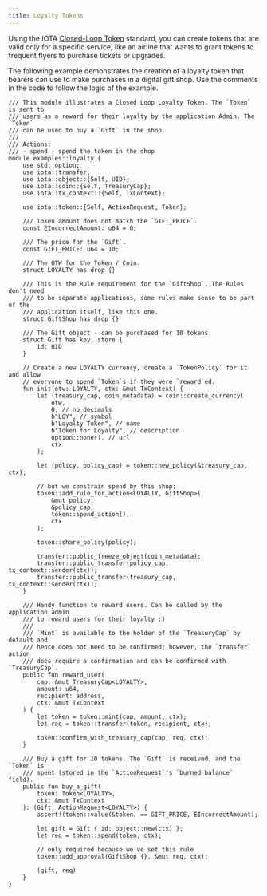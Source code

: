 ```yaml
---
title: Loyalty Tokens
---
```


Using the IOTA [Closed-Loop Token](../../standards/closed-loop-token.mdx) standard, you can create tokens that are valid only for a specific service, like an airline that wants to grant tokens to frequent flyers to purchase tickets or upgrades. 

The following example demonstrates the creation of a loyalty token that bearers can use to make purchases in a digital gift shop. Use the comments in the code to follow the logic of the example.


```move title="examples/move/token/sources/loyalty.move"
/// This module illustrates a Closed Loop Loyalty Token. The `Token` is sent to
/// users as a reward for their loyalty by the application Admin. The `Token`
/// can be used to buy a `Gift` in the shop.
///
/// Actions:
/// - spend - spend the token in the shop
module examples::loyalty {
    use std::option;
    use iota::transfer;
    use iota::object::{Self, UID};
    use iota::coin::{Self, TreasuryCap};
    use iota::tx_context::{Self, TxContext};

    use iota::token::{Self, ActionRequest, Token};

    /// Token amount does not match the `GIFT_PRICE`.
    const EIncorrectAmount: u64 = 0;

    /// The price for the `Gift`.
    const GIFT_PRICE: u64 = 10;

    /// The OTW for the Token / Coin.
    struct LOYALTY has drop {}

    /// This is the Rule requirement for the `GiftShop`. The Rules don't need
    /// to be separate applications, some rules make sense to be part of the
    /// application itself, like this one.
    struct GiftShop has drop {}

    /// The Gift object - can be purchased for 10 tokens.
    struct Gift has key, store {
        id: UID
    }

    // Create a new LOYALTY currency, create a `TokenPolicy` for it and allow
    // everyone to spend `Token`s if they were `reward`ed.
    fun init(otw: LOYALTY, ctx: &mut TxContext) {
        let (treasury_cap, coin_metadata) = coin::create_currency(
            otw,
            0, // no decimals
            b"LOY", // symbol
            b"Loyalty Token", // name
            b"Token for Loyalty", // description
            option::none(), // url
            ctx
        );

        let (policy, policy_cap) = token::new_policy(&treasury_cap, ctx);

        // but we constrain spend by this shop:
        token::add_rule_for_action<LOYALTY, GiftShop>(
            &mut policy,
            &policy_cap,
            token::spend_action(),
            ctx
        );

        token::share_policy(policy);

        transfer::public_freeze_object(coin_metadata);
        transfer::public_transfer(policy_cap, tx_context::sender(ctx));
        transfer::public_transfer(treasury_cap, tx_context::sender(ctx));
    }

    /// Handy function to reward users. Can be called by the application admin
    /// to reward users for their loyalty :)
    ///
    /// `Mint` is available to the holder of the `TreasuryCap` by default and
    /// hence does not need to be confirmed; however, the `transfer` action
    /// does require a confirmation and can be confirmed with `TreasuryCap`.
    public fun reward_user(
        cap: &mut TreasuryCap<LOYALTY>,
        amount: u64,
        recipient: address,
        ctx: &mut TxContext
    ) {
        let token = token::mint(cap, amount, ctx);
        let req = token::transfer(token, recipient, ctx);

        token::confirm_with_treasury_cap(cap, req, ctx);
    }

    /// Buy a gift for 10 tokens. The `Gift` is received, and the `Token` is
    /// spent (stored in the `ActionRequest`'s `burned_balance` field).
    public fun buy_a_gift(
        token: Token<LOYALTY>,
        ctx: &mut TxContext
    ): (Gift, ActionRequest<LOYALTY>) {
        assert!(token::value(&token) == GIFT_PRICE, EIncorrectAmount);

        let gift = Gift { id: object::new(ctx) };
        let req = token::spend(token, ctx);

        // only required because we've set this rule
        token::add_approval(GiftShop {}, &mut req, ctx);

        (gift, req)
    }
}

```
